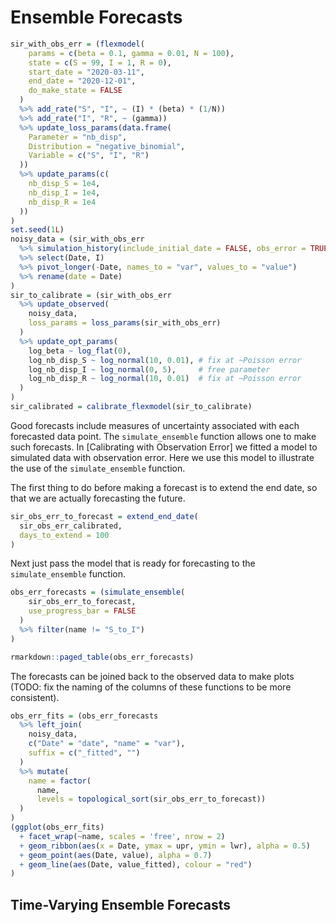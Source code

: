 # Ensemble Forecasts

```r
sir_with_obs_err = (flexmodel(
    params = c(beta = 0.1, gamma = 0.01, N = 100),
    state = c(S = 99, I = 1, R = 0),
    start_date = "2020-03-11",
    end_date = "2020-12-01",
    do_make_state = FALSE
  )
  %>% add_rate("S", "I", ~ (I) * (beta) * (1/N))
  %>% add_rate("I", "R", ~ (gamma))
  %>% update_loss_params(data.frame(
    Parameter = "nb_disp", 
    Distribution = "negative_binomial",
    Variable = c("S", "I", "R")
  ))
  %>% update_params(c(
    nb_disp_S = 1e4, 
    nb_disp_I = 1e4, 
    nb_disp_R = 1e4
  ))
)
set.seed(1L)
noisy_data = (sir_with_obs_err
  %>% simulation_history(include_initial_date = FALSE, obs_error = TRUE)
  %>% select(Date, I)
  %>% pivot_longer(-Date, names_to = "var", values_to = "value")
  %>% rename(date = Date)
)
sir_to_calibrate = (sir_with_obs_err
  %>% update_observed(
    noisy_data, 
    loss_params = loss_params(sir_with_obs_err)
  )
  %>% update_opt_params(
    log_beta ~ log_flat(0),
    log_nb_disp_S ~ log_normal(10, 0.01), # fix at ~Poisson error
    log_nb_disp_I ~ log_normal(0, 5),     # free parameter
    log_nb_disp_R ~ log_normal(10, 0.01)  # fix at ~Poisson error
  )
)
sir_calibrated = calibrate_flexmodel(sir_to_calibrate)
```

Good forecasts include measures of uncertainty associated with each forecasted data point. The `simulate_ensemble` function allows one to make such forecasts. In [Calibrating with Observation Error] we fitted a model to simulated data with observation error. Here we use this model to illustrate the use of the `simulate_ensemble` function.

The first thing to do before making a forecast is to extend the end date, so that we are actually forecasting the future.
```r
sir_obs_err_to_forecast = extend_end_date(
  sir_obs_err_calibrated, 
  days_to_extend = 100
)
```

Next just pass the model that is ready for forecasting to the `simulate_ensemble` function.
```r
obs_err_forecasts = (simulate_ensemble(
    sir_obs_err_to_forecast, 
    use_progress_bar = FALSE
  )
  %>% filter(name != "S_to_I")
)
```
```r
rmarkdown::paged_table(obs_err_forecasts)
```

The forecasts can be joined back to the observed data to make plots (TODO: fix the naming of the columns of these functions to be more consistent).
```r
obs_err_fits = (obs_err_forecasts
  %>% left_join(
    noisy_data, 
    c("Date" = "date", "name" = "var"), 
    suffix = c("_fitted", "")
  )
  %>% mutate(
    name = factor(
      name, 
      levels = topological_sort(sir_obs_err_to_forecast))
  )
)
(ggplot(obs_err_fits)
  + facet_wrap(~name, scales = 'free', nrow = 2)
  + geom_ribbon(aes(x = Date, ymax = upr, ymin = lwr), alpha = 0.5)
  + geom_point(aes(Date, value), alpha = 0.7)
  + geom_line(aes(Date, value_fitted), colour = "red")
)
```


## Time-Varying Ensemble Forecasts
